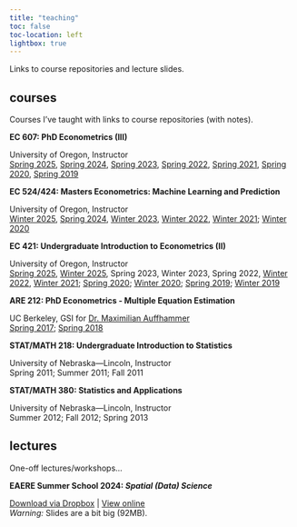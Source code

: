 ```yaml
---
title: "teaching"
toc: false
toc-location: left
lightbox: true
---
```


Links to course repositories and lecture slides.

## courses

Courses I've taught with links to course repositories (with notes).


__EC 607: PhD Econometrics (III)__

::: {.grid}
::: {.g-col-1}
:::
:::{.g-col-11}
University of Oregon, Instructor
<br>
[Spring 2025](https://github.com/edrubin/EC607S25), [Spring 2024](https://github.com/edrubin/EC607S24), [Spring 2023](https://github.com/edrubin/EC607S23), [Spring 2022](https://github.com/edrubin/EC607S22), [Spring 2021](https://github.com/edrubin/EC607S21), [Spring 2020](https://github.com/edrubin/EC607S20), [Spring 2019](https://github.com/edrubin/EC525S19)
:::
:::

__EC 524/424: Masters Econometrics: Machine Learning and Prediction__

::: {.grid}
::: {.g-col-1}
:::
:::{.g-col-11}
University of Oregon, Instructor
<br>
[Winter 2025](https://github.com/edrubin/EC524W25), [Spring 2024](https://github.com/edrubin/EC524S24), [Winter 2023](https://github.com/edrubin/EC524W23), [Winter 2022](https://github.com/edrubin/EC524W22), [Winter 2021](https://github.com/edrubin/EC524W21); [Winter 2020](https://github.com/edrubin/EC524W20)
:::
:::

__EC 421: Undergraduate Introduction to Econometrics (II)__

::: {.grid}
::: {.g-col-1}
:::
:::{.g-col-11}
University of Oregon, Instructor
<br>
[Spring 2025](https://github.com/edrubin/EC421S25), [Winter 2025](https://github.com/edrubin/EC421W25), Spring 2023, Winter 2023, Spring 2022, [Winter 2022](https://github.com/edrubin/EC421W22), [Winter 2021](https://github.com/edrubin/EC421W21); [Spring 2020](https://github.com/edrubin/EC421S20); [Winter 2020](https://github.com/edrubin/EC421W20); [Spring 2019](https://github.com/edrubin/EC421S19); [Winter 2019](https://github.com/edrubin/EC421W19)
:::
:::

__ARE 212: PhD Econometrics - Multiple Equation Estimation__

::: {.grid}
::: {.g-col-1}
:::
:::{.g-col-11}
UC Berkeley, GSI for [Dr. Maximilian Auffhammer](http://www.auffhammer.com)
<br>
[Spring 2017](https://edrub.in/ARE212/Spring2017/notes.html); [Spring 2018](https://edrub.in/ARE212)
:::
:::

__STAT/MATH 218: Undergraduate Introduction to Statistics__

::: {.grid}
::: {.g-col-1}
:::
:::{.g-col-11}
University of Nebraska—Lincoln, Instructor
<br>
Spring 2011; Summer 2011; Fall 2011
:::
:::

__STAT/MATH 380: Statistics and Applications__

::: {.grid}
::: {.g-col-1}
:::
::: {.g-col-11}
University of Nebraska—Lincoln, Instructor
<br>
Summer 2012; Fall 2012; Spring 2013
:::
:::

## lectures

One-off lectures/workshops...

__EAERE Summer School 2024: *Spatial (Data) Science*__

::: {.grid}
::: {.g-col-1}
:::
::: {.g-col-11}
[Download via Dropbox](https://www.dropbox.com/scl/fi/3xqez1prh5hwc0n2aut4j/slides-spatial-data.html?rlkey=lp4oclx7d0tdb6zks5a14qrc3&st=y425kxhk&dl=0) | [View online](https://rawcdn.githack.com/edrubin/edrubin.github.io/bcc75318e3f6a482b2da4060374622bf2bb138e4/Slides/slides-spatial-data.html?min=1)
<br>
*Warning:* Slides are a bit big (92MB).
:::
:::

